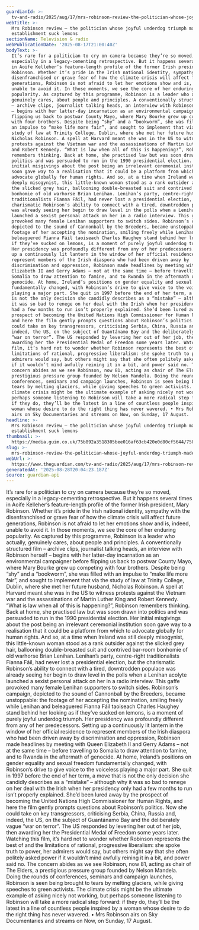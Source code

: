 ```yaml
---
guardianId: >-
  tv-and-radio/2025/aug/17/mrs-robinson-review-the-politician-whose-joyful-underdog-triumph-made-the-establishment-suck-lemons
webTitle: >-
  Mrs Robinson review – the politician whose joyful underdog triumph made the
  establishment suck lemons
sectionName: Television & radio
webPublicationDate: '2025-08-17T21:00:40Z'
bodyText: >-
  It’s rare for a politician to cry on camera because they’re so moved,
  especially in a legacy-cementing retrospective. But it happens several times
  in Aoife Kelleher’s feature-length profile of the former Irish president, Mary
  Robinson. Whether it’s pride in the Irish national identity, sympathy with the
  disenfranchised or grave fear of how the climate crisis will affect future
  generations, Robinson is not afraid to let her emotions show and is, indeed,
  unable to avoid it. In those moments, we see the core of her enduring
  popularity. As captured by this programme, Robinson is a leader who actually,
  genuinely cares, about people and principles. A conventionally structured film
  – archive clips, journalist talking heads, an interview with Robinson herself
  – begins with her latter-day incarnation as an environmental campaigner before
  flipping us back to postwar County Mayo, where Mary Bourke grew up competing
  with four brothers. Despite being “shy” and a “bookworm”, she was filled with
  an impulse to “make life more fair”, and sought to implement that via the
  study of law at Trinity College, Dublin, where she met her future husband,
  Nicholas Robinson. A spell at Harvard meant she was in the US to witness
  protests against the Vietnam war and the assassinations of Martin Luther King
  and Robert Kennedy. “What is law when all of this is happening?”, Robinson
  remembers thinking. Back at home, she practised law but was soon drawn into
  politics and was persuaded to run in the 1990 presidential election. Her
  initial misgivings about the post being an irrelevant ceremonial institution
  soon gave way to a realisation that it could be a platform from which to
  advocate globally for human rights. And so, at a time when Ireland was still
  deeply misogynist, this little-known woman stood as a rank outsider against
  the slicked grey hair, ballooning double-breasted suit and contrived bar-room
  bonhomie of old warhorse Brian Lenihan. Lenihan’s party, centre-right
  traditionalists Fianna Fáil, had never lost a presidential election, but the
  charismatic Robinson’s ability to connect with a tired, downtrodden populace
  was already seeing her begin to draw level in the polls when a Lenihan acolyte
  launched a sexist personal attack on her in a radio interview. This gaffe
  provoked many female Lenihan supporters to switch sides. Robinson’s campaign,
  depicted to the sound of Cannonball by the Breeders, became unstoppable: the
  footage of her accepting the nomination, smiling freely while Lenihan and
  beleaguered Fianna Fáil taoiseach Charles Haughey stand behind her looking as
  if they’ve sucked on lemons, is a moment of purely joyful underdog triumph.
  Her presidency was profoundly different from any of her predecessors. Setting
  up a continuously lit lantern in the window of her official residence to
  represent members of the Irish diaspora who had been driven away by
  discrimination and oppression, Robinson made headlines by meeting with Queen
  Elizabeth II and Gerry Adams – not at the same time – before travelling to
  Somalia to draw attention to famine, and to Rwanda in the aftermath of
  genocide. At home, Ireland’s positions on gender equality and sexual freedom
  fundamentally changed, with Robinson’s drive to give voice to the voiceless
  playing a major part. She quit in 1997 before the end of her term, a move that
  is not the only decision she candidly describes as a “mistake” – although why
  it was so bad to renege on her deal with the Irish when her presidency only
  had a few months to run isn’t properly explained. She’d been lured away by the
  prospect of becoming the United Nations High Commissioner for Human Rights,
  and here the film gently prompts questions about Robinson’s politics. Now she
  could take on key transgressors, criticising Serbia, China, Russia and,
  indeed, the US, on the subject of Guantánamo Bay and the deliberately vague
  “war on terror”. The US responded by levering her out of her job, then
  awarding her the Presidential Medal of Freedom some years later. Watching this
  film, it’s hard not to wonder whether Robinson represents the best of and the
  limitations of rational, progressive liberalism: she spoke truth to power, her
  admirers would say, but others might say that she often politely asked power
  if it wouldn’t mind awfully reining it in a bit, and power said no. The
  concern abides as we see Robinson, now 81, acting as chair of The Elders, a
  prestigious pressure group founded by Nelson Mandela. Doing the rounds of
  conferences, seminars and campaign launches, Robinson is seen being brought to
  tears by melting glaciers, while giving speeches to green activists. The
  climate crisis might be the ultimate example of asking nicely not working, but
  perhaps someone listening to Robinson will take a more radical step forward:
  if they do, they’ll be the latest in a line of countless people inspired by a
  woman whose desire to do the right thing has never wavered. • Mrs Robinson
  airs on Sky Documentaries and streams on Now, on Sunday, 17 August.
headline: >-
  Mrs Robinson review – the politician whose joyful underdog triumph made the
  establishment suck lemons
thumbnail: >-
  https://media.guim.co.uk/75b892a3518305bee016af63cb420e0d80cf5644/750_0_3943_3154/500.jpg
slug: >-
  mrs-robinson-review-the-politician-whose-joyful-underdog-triumph-made-the-establishment-suck-lemons
webUrl: >-
  https://www.theguardian.com/tv-and-radio/2025/aug/17/mrs-robinson-review-the-politician-whose-joyful-underdog-triumph-made-the-establishment-suck-lemons
generatedAt: '2025-08-28T20:04:23.187Z'
source: guardian-api
---
```

It’s rare for a politician to cry on camera because they’re so moved, especially in a legacy-cementing retrospective. But it happens several times in Aoife Kelleher’s feature-length profile of the former Irish president, Mary Robinson. Whether it’s pride in the Irish national identity, sympathy with the disenfranchised or grave fear of how the climate crisis will affect future generations, Robinson is not afraid to let her emotions show and is, indeed, unable to avoid it. In those moments, we see the core of her enduring popularity. As captured by this programme, Robinson is a leader who actually, genuinely cares, about people and principles. A conventionally structured film – archive clips, journalist talking heads, an interview with Robinson herself – begins with her latter-day incarnation as an environmental campaigner before flipping us back to postwar County Mayo, where Mary Bourke grew up competing with four brothers. Despite being “shy” and a “bookworm”, she was filled with an impulse to “make life more fair”, and sought to implement that via the study of law at Trinity College, Dublin, where she met her future husband, Nicholas Robinson. A spell at Harvard meant she was in the US to witness protests against the Vietnam war and the assassinations of Martin Luther King and Robert Kennedy. “What is law when all of this is happening?”, Robinson remembers thinking. Back at home, she practised law but was soon drawn into politics and was persuaded to run in the 1990 presidential election. Her initial misgivings about the post being an irrelevant ceremonial institution soon gave way to a realisation that it could be a platform from which to advocate globally for human rights. And so, at a time when Ireland was still deeply misogynist, this little-known woman stood as a rank outsider against the slicked grey hair, ballooning double-breasted suit and contrived bar-room bonhomie of old warhorse Brian Lenihan. Lenihan’s party, centre-right traditionalists Fianna Fáil, had never lost a presidential election, but the charismatic Robinson’s ability to connect with a tired, downtrodden populace was already seeing her begin to draw level in the polls when a Lenihan acolyte launched a sexist personal attack on her in a radio interview. This gaffe provoked many female Lenihan supporters to switch sides. Robinson’s campaign, depicted to the sound of Cannonball by the Breeders, became unstoppable: the footage of her accepting the nomination, smiling freely while Lenihan and beleaguered Fianna Fáil taoiseach Charles Haughey stand behind her looking as if they’ve sucked on lemons, is a moment of purely joyful underdog triumph. Her presidency was profoundly different from any of her predecessors. Setting up a continuously lit lantern in the window of her official residence to represent members of the Irish diaspora who had been driven away by discrimination and oppression, Robinson made headlines by meeting with Queen Elizabeth II and Gerry Adams – not at the same time – before travelling to Somalia to draw attention to famine, and to Rwanda in the aftermath of genocide. At home, Ireland’s positions on gender equality and sexual freedom fundamentally changed, with Robinson’s drive to give voice to the voiceless playing a major part. She quit in 1997 before the end of her term, a move that is not the only decision she candidly describes as a “mistake” – although why it was so bad to renege on her deal with the Irish when her presidency only had a few months to run isn’t properly explained. She’d been lured away by the prospect of becoming the United Nations High Commissioner for Human Rights, and here the film gently prompts questions about Robinson’s politics. Now she could take on key transgressors, criticising Serbia, China, Russia and, indeed, the US, on the subject of Guantánamo Bay and the deliberately vague “war on terror”. The US responded by levering her out of her job, then awarding her the Presidential Medal of Freedom some years later. Watching this film, it’s hard not to wonder whether Robinson represents the best of and the limitations of rational, progressive liberalism: she spoke truth to power, her admirers would say, but others might say that she often politely asked power if it wouldn’t mind awfully reining it in a bit, and power said no. The concern abides as we see Robinson, now 81, acting as chair of The Elders, a prestigious pressure group founded by Nelson Mandela. Doing the rounds of conferences, seminars and campaign launches, Robinson is seen being brought to tears by melting glaciers, while giving speeches to green activists. The climate crisis might be the ultimate example of asking nicely not working, but perhaps someone listening to Robinson will take a more radical step forward: if they do, they’ll be the latest in a line of countless people inspired by a woman whose desire to do the right thing has never wavered. • Mrs Robinson airs on Sky Documentaries and streams on Now, on Sunday, 17 August.
